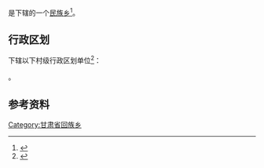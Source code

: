 {{中国乡级行政区|62/08/02/206/000}}

'''{{PAGENAMEBASE}}'''是{{PRC admin/fullname|62/08/02/206/000|3}}下辖的一个[[民族乡|民族乡]]<ref>{{PRC admin/ref sgc|{{PRC admin/parent|62/08/02/206/000}}}}</ref>。

== 行政区划 ==
{{PAGENAMEBASE}}下辖以下村级行政区划单位<ref>{{PRC admin/ref sgc|62/08/02/206/000}}</ref>：

{{PRC admin/children|62/08/02/206/000}}。

== 参考资料 ==
{{reflist}}

{{甘肃行政区划小作品}}
{{PRC admin/navcat|62/08/02/206/000}}
[[Category:甘肃省回族乡|Category:甘肃省回族乡]]